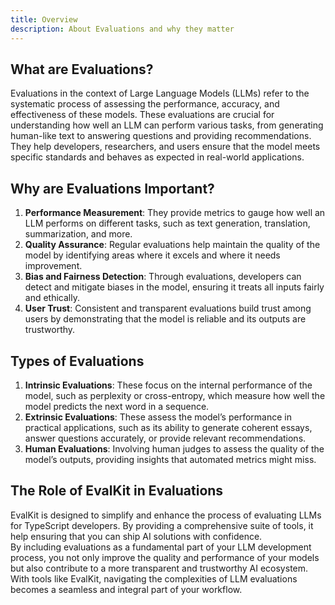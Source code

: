 ```yaml
---
title: Overview
description: About Evaluations and why they matter
---
```


## What are Evaluations?

Evaluations in the context of Large Language Models (LLMs) refer to the systematic process of assessing the performance, accuracy, and effectiveness of these models. These evaluations are crucial for understanding how well an LLM can perform various tasks, from generating human-like text to answering questions and providing recommendations. They help developers, researchers, and users ensure that the model meets specific standards and behaves as expected in real-world applications.

## Why are Evaluations Important?

1. **Performance Measurement**: They provide metrics to gauge how well an LLM performs on different tasks, such as text generation, translation, summarization, and more.
2. **Quality Assurance**: Regular evaluations help maintain the quality of the model by identifying areas where it excels and where it needs improvement.
3. **Bias and Fairness Detection**: Through evaluations, developers can detect and mitigate biases in the model, ensuring it treats all inputs fairly and ethically.
4. **User Trust**: Consistent and transparent evaluations build trust among users by demonstrating that the model is reliable and its outputs are trustworthy.

## Types of Evaluations

1. **Intrinsic Evaluations**: These focus on the internal performance of the model, such as perplexity or cross-entropy, which measure how well the model predicts the next word in a sequence.
2. **Extrinsic Evaluations**: These assess the model’s performance in practical applications, such as its ability to generate coherent essays, answer questions accurately, or provide relevant recommendations.
3. **Human Evaluations**: Involving human judges to assess the quality of the model’s outputs, providing insights that automated metrics might miss.

## The Role of EvalKit in Evaluations

EvalKit is designed to simplify and enhance the process of evaluating LLMs for TypeScript developers. By providing a comprehensive suite of tools, it help ensuring that you can ship AI solutions with confidence.<br />
By including evaluations as a fundamental part of your LLM development process, you not only improve the quality and performance of your models but also contribute to a more transparent and trustworthy AI ecosystem. With tools like EvalKit, navigating the complexities of LLM evaluations becomes a seamless and integral part of your workflow.